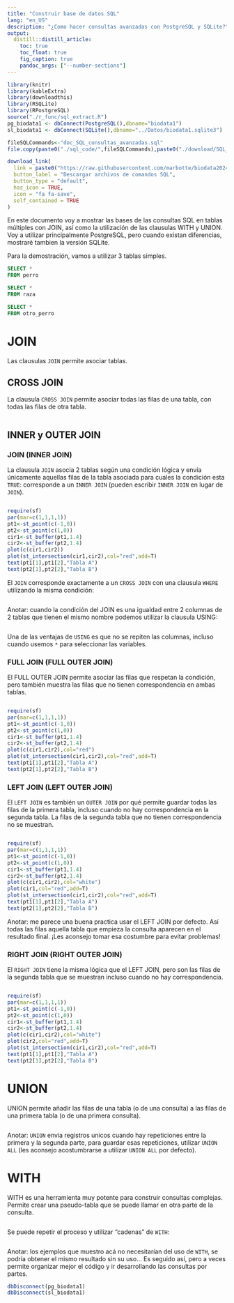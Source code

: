 ```yaml
---
title: "Construir base de datos SQL"
lang: "en_US"
description: "¿Como hacer consultas avanzadas con PostgreSQL y SQLite?"
output:
  distill::distill_article:
    toc: true
    toc_float: true
    fig_caption: true
    pandoc_args: ["--number-sections"]
---
```


```r
library(knitr)
library(kableExtra)
library(downloadthis)
library(RSQLite)
library(RPostgreSQL)
source("./r_func/sql_extract.R")
pg_biodata1 <- dbConnect(PostgreSQL(),dbname="biodata1")
sl_biodata1 <- dbConnect(SQLite(),dbname="../Datos/biodata1.sqlite3")
```


```r
fileSQLCommands<-"doc_SQL_consultas_avanzadas.sql"
file.copy(paste0("./sql_code/",fileSQLCommands),paste0("./download/SQL_code/documentation/",fileSQLCommands),overwrite = T)
```



```r
download_link(
  link = paste0("https://raw.githubusercontent.com/marbotte/biodata2024/master/download/SQL_code/documentation/",fileSQLCommands),
  button_label = "Descargar archivos de comandos SQL",
  button_type = "default",
  has_icon = TRUE,
  icon = "fa fa-save",
  self_contained = TRUE
)  
```


En este documento voy a mostrar las bases de las consultas SQL en tablas múltiples con JOIN, así como la utilización de las clausulas WITH y UNION.
Voy a utilizar principalmente PostgreSQL, pero cuando existan diferencias, mostraré tambien la versión SQLite.

Para la demostración, vamos a utilizar 3 tablas simples.




```sql
SELECT *
FROM perro
```

```sql
SELECT *
FROM raza
```

```sql
SELECT *
FROM otro_perro
```


# JOIN

Las clausulas `JOIN` permite asociar tablas.

## CROSS JOIN

La clausula `CROSS JOIN` permite asociar todas las filas de una tabla, con todas las filas de otra tabla.

```sql
```

## INNER y OUTER JOIN

### JOIN (INNER JOIN)
La clausula `JOIN` asocia 2 tablas según una condición lógica y envía únicamente aquellas filas de la tabla asociada para cuales la condición esta `TRUE`: corresponde a un `INNER JOIN` (pueden escribir `INNER JOIN` en lugar de `JOIN`).

```sql
```


```r
require(sf)
par(mar=c(1,1,1,1))
pt1<-st_point(c(-1,0))
pt2<-st_point(c(1,0))
cir1<-st_buffer(pt1,1.4)
cir2<-st_buffer(pt2,1.4)
plot(c(cir1,cir2))
plot(st_intersection(cir1,cir2),col="red",add=T)
text(pt1[1],pt1[2],"Tabla A")
text(pt2[1],pt2[2],"Tabla B")
```

El `JOIN` corresponde exactamente a un `CROSS JOIN` con una clausula `WHERE` utilizando la misma condición:


```sql
```

Anotar: cuando la condición del JOIN es una igualdad entre 2 columnas de 2 tablas que tienen el mismo nombre podemos utilizar la clausula USING:

```sql
```

Una de las ventajas de `USING` es que no se repiten las columnas, incluso cuando usemos `*` para seleccionar las variables. 

### FULL JOIN (FULL OUTER JOIN)

El FULL OUTER JOIN permite asociar las filas que respetan la condición, pero también muestra las filas que no tienen correspondencia en ambas tablas.

```sql
```


```r
require(sf)
par(mar=c(1,1,1,1))
pt1<-st_point(c(-1,0))
pt2<-st_point(c(1,0))
cir1<-st_buffer(pt1,1.4)
cir2<-st_buffer(pt2,1.4)
plot(c(cir1,cir2),col="red")
plot(st_intersection(cir1,cir2),col="red",add=T)
text(pt1[1],pt1[2],"Tabla A")
text(pt2[1],pt2[2],"Tabla B")
```
### LEFT JOIN (LEFT OUTER JOIN)

El `LEFT JOIN` es también un `OUTER JOIN` por qué permite guardar todas las filas de la primera tabla, incluso cuando no hay correspondencia en la segunda tabla. La filas de la segunda tabla que no tienen correspondencia no se muestran.


```sql
```

```r
require(sf)
par(mar=c(1,1,1,1))
pt1<-st_point(c(-1,0))
pt2<-st_point(c(1,0))
cir1<-st_buffer(pt1,1.4)
cir2<-st_buffer(pt2,1.4)
plot(c(cir1,cir2),col="white")
plot(cir1,col="red",add=T)
plot(st_intersection(cir1,cir2),col="red",add=T)
text(pt1[1],pt1[2],"Tabla A")
text(pt2[1],pt2[2],"Tabla B")
```

Anotar: me parece una buena practica usar el LEFT JOIN por defecto. 
Así todas las filas aquella tabla que empieza  la consulta aparecen en el resultado final.
¡Les aconsejo tomar esa costumbre para evitar problemas!


### RIGHT JOIN (RIGHT OUTER JOIN)

El `RIGHT JOIN` tiene la misma lógica que el LEFT JOIN, pero son las filas de la segunda tabla que se muestran incluso cuando no hay correspondencia.

```sql
```

```r
require(sf)
par(mar=c(1,1,1,1))
pt1<-st_point(c(-1,0))
pt2<-st_point(c(1,0))
cir1<-st_buffer(pt1,1.4)
cir2<-st_buffer(pt2,1.4)
plot(c(cir1,cir2),col="white")
plot(cir2,col="red",add=T)
plot(st_intersection(cir1,cir2),col="red",add=T)
text(pt1[1],pt1[2],"Tabla A")
text(pt2[1],pt2[2],"Tabla B")
```
# UNION

UNION permite añadir las filas de una tabla (o de una consulta) a las filas de una primera tabla (o de una primera consulta).


```sql
```

Anotar: `UNION` envia registros unicos cuando hay repeticiones entre la primera y la segunda parte, para guardar esas repeticiones, utilizar `UNION ALL` (les aconsejo acostumbrarse a utilizar `UNION ALL` por defecto).

# WITH

WITH es una herramienta muy potente para construir consultas complejas.
Permite crear una pseudo-tabla que se puede llamar en otra parte de la consulta.

```sql
```

Se puede repetir el proceso y utilizar "cadenas" de `WITH`:

```sql
```

Anotar: los ejemplos que muestro acá no necesitarían del uso de `WITH`, se podría obtener el mismo resultado sin su uso...
Es seguido así, pero a veces permite organizar mejor el código y ir desarrollando las consultas por partes.




```r
dbDisconnect(pg_biodata1)
dbDisconnect(sl_biodata1)
```


